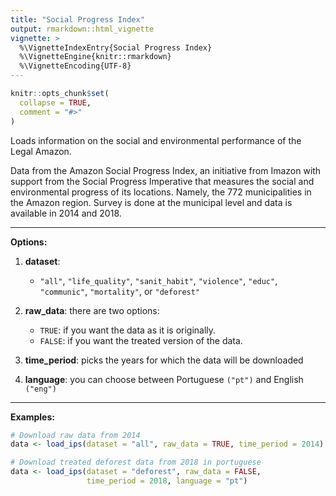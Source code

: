 ```yaml
---
title: "Social Progress Index"
output: rmarkdown::html_vignette
vignette: >
  %\VignetteIndexEntry{Social Progress Index}
  %\VignetteEngine{knitr::rmarkdown}
  %\VignetteEncoding{UTF-8}
---
```


```r
knitr::opts_chunk$set(
  collapse = TRUE,
  comment = "#>"
)
```

Loads information on the social and environmental performance of the Legal Amazon. 

Data from the Amazon Social Progress Index, an initiative from Imazon with support from the Social Progress Imperative that measures the social and environmental progress of its locations. Namely, the 772 municipalities in the Amazon region. Survey is done at the municipal level and data is available in 2014 and 2018.

***
**Options:**

  1. **dataset**: 
      * `"all"`, `"life_quality"`, `"sanit_habit"`, `"violence"`, `"educ"`, `"communic"`, `"mortality"`, or `"deforest"`

  2. **raw_data**: there are two options:
      * `TRUE`: if you want the data as it is originally.
      * `FALSE`: if you want the treated version of the data. 
  
  3. **time_period**: picks the years for which the data will be downloaded

  4. **language**: you can choose between Portuguese `("pt")` and English `("eng")`
  
***

**Examples:**
  
```r
# Download raw data from 2014 
data <- load_ips(dataset = "all", raw_data = TRUE, time_period = 2014)

# Download treated deforest data from 2018 in portuguese
data <- load_ips(dataset = "deforest", raw_data = FALSE,
                 time_period = 2018, language = "pt")
```

